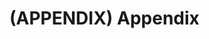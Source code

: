 # (APPENDIX) Appendix {-}
<!-- Add Appendix to TOC -->
\addappheadtotoc
<!-- Appendix cover page -->
\appendixpage  
\cleardoublepage

